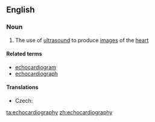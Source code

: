==English==

===Noun===
{{wikipedia}}
{{en-noun|-}}

#{{medicine}} The use of [[ultrasound]] to produce [[image]]s of the [[heart]]

====Related terms====
*[[echocardiogram]]
*[[echocardiograph]]

====Translations====
{{trans-top|use of ultrasound to produce images of the heart}}
* Czech: {{t|cs|echokardiografie|f}}
{{trans-mid}}
{{trans-bottom}}

[[ta:echocardiography]]
[[zh:echocardiography]]